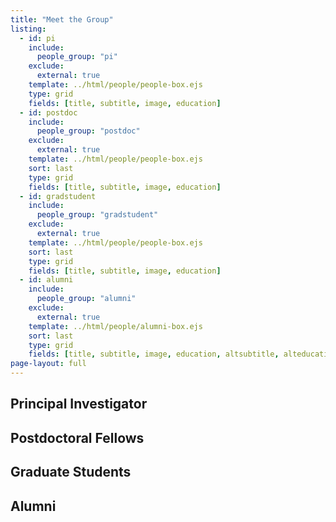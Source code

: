 ```yaml
---
title: "Meet the Group"
listing:
  - id: pi
    include: 
      people_group: "pi"
    exclude:
      external: true
    template: ../html/people/people-box.ejs
    type: grid
    fields: [title, subtitle, image, education]
  - id: postdoc
    include: 
      people_group: "postdoc"
    exclude:
      external: true
    template: ../html/people/people-box.ejs
    sort: last    
    type: grid
    fields: [title, subtitle, image, education]
  - id: gradstudent
    include: 
      people_group: "gradstudent"
    exclude:
      external: true
    template: ../html/people/people-box.ejs
    sort: last
    type: grid
    fields: [title, subtitle, image, education]
  - id: alumni
    include: 
      people_group: "alumni"
    exclude:
      external: true
    template: ../html/people/alumni-box.ejs
    sort: last
    type: grid
    fields: [title, subtitle, image, education, altsubtitle, alteducation]
page-layout: full
---
```



## Principal Investigator


::: {#pi}
:::


:::{.sand-background}

## Postdoctoral Fellows

::: {#postdoc}
:::

:::{.sand-background}
## Graduate Students



::: {#gradstudent}
:::

:::


## Alumni



::: {#alumni}
:::

:::